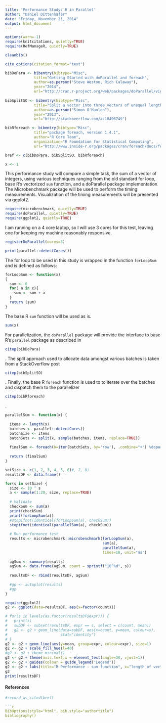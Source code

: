 ```yaml
---
title: 'Performance Study: R in Parallel'
author: "Daniel Dittenhafer"
date: "Friday, November 21, 2014"
output: html_document
---
```

```r
options(warn=-1)
require(knitcitations, quietly=TRUE)
require(RefManageR, quietly=TRUE)

cleanbib()

cite_options(citation_format="text")

bibDoPara <- bibentry(bibtype="Misc", 
             title="Getting Started with doParallel and foreach", 
             author=as.person("Steve Weston, Rich Calaway"),
             year="2014",
             url="http://cran.r-project.org/web/packages/doParallel/vignettes/gettingstartedParallel.pdf")
             
bibSplitSO <- bibentry(bibtype="Misc", 
             title="Split a vector into three vectors of unequal length in R", 
             author=as.person("Simon O'Hanlon"),
             year="2013",
             url="http://stackoverflow.com/a/18406749")

bibRforeach <- bibentry(bibtype="Misc", 
             title="package foreach, version 1.4.1", 
             author="R Core Team",
             organization="R Foundation for Statistical Computing",
             url="http://www.inside-r.org/packages/cran/foreach/docs/foreach")

bref <- c(bibDoPara, bibSplitSO, bibRforeach)

x <- 1
```

This performance study will compare a simple task, the sum of a vector of integers, using various techniques ranging from the old standard for loop, base R's vectorized `sum` function, and a  doParallel package implementation. The Microbenchmark package will be used to perform the timing measurements. Visualization of the timing measurements will be presented via ggplot2.

```r
require(microbenchmark, quietly=TRUE)
require(doParallel, quietly=TRUE)
require(ggplot2, quietly=TRUE)
```

I am running on a 4 core laptop, so I will use 3 cores for this test, leaving one for keeping my machine reasonably responsive. 

```r
registerDoParallel(cores=3) 

print(parallel::detectCores())
```

The for loop to be used in this study is wrapped in the function `forLoopSum` and is defined as follows:

```r
forLoopSum <- function(x)
{
  sum <- 0
  for( a in x){
    sum <- sum + a
  }
  return (sum)
}
```

The base R `sum` function will be used as is.

```r
sum(x)
```

For parallelization, the `doParallel` package will provide the interface to base R's `parallel` package as described in 
```r
citep(bibDoPara) 
```
. The split approach used to allocate data amongst various batches is taken from a StackOverflow post 
```r
citep(bibSplitSO) 
```
. Finally, the base R `foreach` function is
used to to iterate over the batches and dispatch them to the parallelizer 
```r
citep(bibRforeach) 
```
.

```r
parallelSum <- function(x) {
  
  items <- length(x)
  batches <- parallel::detectCores()
  batchSize <- items
  batchSets <- split(x, sample(batches, items, replace=TRUE))
  
  finalSum <- foreach(b=iter(batchSets, by='row'), .combine="+") %dopar% sum(b)
  
  return (finalSum)
}
```

```r
setSize <- c(1, 2, 3, 4, 5, 6)#, 7, 8)
resultsDF <- data.frame()

for(s in setSize) {
  size <- 10 ^ s
  a <- sample(1:20, size, replace=TRUE)
  
  # Validate
  checkSum <- sum(a)
  print(checkSum)
  print(forLoopSum(a))
  #stopifnot(identical(forLoopSum(a), checkSum))
  stopifnot(identical(parallelSum(a), checkSum))
  
  # Run performance test
  results <- microbenchmark::microbenchmark(forLoopSum(a), 
                                            sum(a), 
                                            parallelSum(a), 
                                            times=10, unit="ms")
  
  agSum <- summary(results)
  agSum <- data.frame(agSum, count = sprintf("10^%d", s))
  
  resultsDF <- rbind(resultsDF, agSum)
  
  #gp <- autoplot(results)
  #gp
}

```
```r
require(ggplot2)
g2 <- ggplot(data=resultsDF, aes(x=factor(count)))

# for(s in levels(as.factor(resultsDF$expr))) {
#   print(s)
#   subDF <- subset(resultsDF, expr == s, select = c(count, mean))
#   g2 <- g2 + geom_line(data=subDF, aes(x=count, y=mean, colour=s), 
#                        stat="identity")
# }
g2 <- g2 + geom_line(aes(y=mean, group=expr, colour=expr), size=1) 
g2 <- g2 + scale_fill_hue(l=40)
#g2 <- g2 + theme_minimal()
g2 <- g2 + theme(axis.text.x = element_text(angle=30, vjust=1))
g2 <- g2 + guides(colour = guide_legend("Legend"))
g2 <- g2 + labs(title="R Performance - sum function", x="length of vector", y="Time (ms)")
g2
print(resultsDF)
```

#### References ####
```r
#record_as_cited(bref)

```r
BibOptions(style="html", bib.style="authortitle")
bibliography()
```